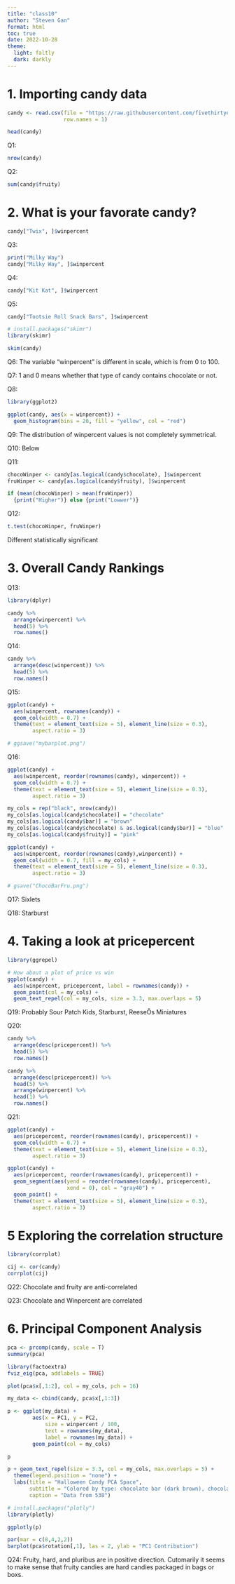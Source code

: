 ```yaml
---
title: "class10"
author: "Steven Gan"
format: html
toc: true
date: 2022-10-28
theme:
  light: faltly
  dark: darkly
---
```


# 1. Importing candy data

```r
candy <- read.csv(file = "https://raw.githubusercontent.com/fivethirtyeight/data/master/candy-power-ranking/candy-data.csv", 
                  row.names = 1)

head(candy)
```

Q1:
```r
nrow(candy)
```

Q2:
```r
sum(candy$fruity)
```

# 2. What is your favorate candy?

```r
candy["Twix", ]$winpercent
```

Q3:
```r
print("Milky Way")
candy["Milky Way", ]$winpercent
```

Q4:
```r
candy["Kit Kat", ]$winpercent
```

Q5:
```r
candy["Tootsie Roll Snack Bars", ]$winpercent
```

```r
# install.packages("skimr")
library(skimr)

skim(candy)
```

Q6:
The variable "winpercent" is different in scale, which is from 0 to 100.

Q7:
1 and 0 means whether that type of candy contains chocolate or not.

Q8:
```r
library(ggplot2)

ggplot(candy, aes(x = winpercent)) +
  geom_histogram(bins = 20, fill = "yellow", col = "red")
```

Q9:
The distribution of winpercent values is not completely symmetrical.

Q10:
Below

Q11:
```r
chocoWinper <- candy[as.logical(candy$chocolate), ]$winpercent
fruWinper <- candy[as.logical(candy$fruity), ]$winpercent

if (mean(chocoWinper) > mean(fruWinper)) 
  {print("Higher")} else {print("Lowwer")}
```

Q12:
```r
t.test(chocoWinper, fruWinper)
```
Different statistically significant

# 3. Overall Candy Rankings

Q13:
```r
library(dplyr)

candy %>% 
  arrange(winpercent) %>%
  head(5) %>%
  row.names()
```

Q14:
```r
candy %>% 
  arrange(desc(winpercent)) %>%
  head(5) %>%
  row.names()
```

Q15:
```r
ggplot(candy) + 
  aes(winpercent, rownames(candy)) +
  geom_col(width = 0.7) + 
  theme(text = element_text(size = 5), element_line(size = 0.3), 
        aspect.ratio = 3)

# ggsave("mybarplot.png")
```

Q16:
```r
ggplot(candy) + 
  aes(winpercent, reorder(rownames(candy), winpercent)) +
  geom_col(width = 0.7) + 
  theme(text = element_text(size = 5), element_line(size = 0.3), 
        aspect.ratio = 3)
```

```r
my_cols = rep("black", nrow(candy))
my_cols[as.logical(candy$chocolate)] = "chocolate"
my_cols[as.logical(candy$bar)] = "brown"
my_cols[as.logical(candy$chocolate) & as.logical(candy$bar)] = "blue"
my_cols[as.logical(candy$fruity)] = "pink"
```

```r
ggplot(candy) + 
  aes(winpercent, reorder(rownames(candy),winpercent)) +
  geom_col(width = 0.7, fill = my_cols) + 
  theme(text = element_text(size = 5), element_line(size = 0.3), 
        aspect.ratio = 3)

# gsave("ChocoBarFru.png")
```

Q17:
Sixlets

Q18:
Starburst

# 4. Taking a look at pricepercent

```r
library(ggrepel)

# How about a plot of price vs win
ggplot(candy) +
  aes(winpercent, pricepercent, label = rownames(candy)) +
  geom_point(col = my_cols) + 
  geom_text_repel(col = my_cols, size = 3.3, max.overlaps = 5)

```

Q19:
Probably Sour Patch Kids, Starburst, ReeseÕs Miniatures

Q20:
```r
candy %>%
  arrange(desc(pricepercent)) %>%
  head(5) %>%
  row.names()

candy %>%
  arrange(desc(pricepercent)) %>%
  head(5) %>%
  arrange(winpercent) %>%
  head(1) %>%
  row.names()
```

Q21:
```r
ggplot(candy) + 
  aes(pricepercent, reorder(rownames(candy), pricepercent)) +
  geom_col(width = 0.7) + 
  theme(text = element_text(size = 5), element_line(size = 0.3), 
        aspect.ratio = 3)
```

```r
ggplot(candy) +
  aes(pricepercent, reorder(rownames(candy), pricepercent)) +
  geom_segment(aes(yend = reorder(rownames(candy), pricepercent), 
                   xend = 0), col = "gray40") +
  geom_point() +
  theme(text = element_text(size = 5), element_line(size = 0.3), 
        aspect.ratio = 3)
```

# 5 Exploring the correlation structure

```r
library(corrplot)

cij <- cor(candy)
corrplot(cij)
```

Q22:
Chocolate and fruity are anti-correlated

Q23:
Chocolate and Winpercent are correlated

# 6. Principal Component Analysis

```r
pca <- prcomp(candy, scale = T)
summary(pca)
```

```r
library(factoextra)
fviz_eig(pca, addlabels = TRUE)
```

```r
plot(pca$x[,1:2], col = my_cols, pch = 16)
```

```r
my_data <- cbind(candy, pca$x[,1:3])
```

```r
p <- ggplot(my_data) + 
        aes(x = PC1, y = PC2, 
            size = winpercent / 100,  
            text = rownames(my_data),
            label = rownames(my_data)) +
        geom_point(col = my_cols)

p
```

```r
p + geom_text_repel(size = 3.3, col = my_cols, max.overlaps = 5) + 
  theme(legend.position = "none") +
  labs(title = "Halloween Candy PCA Space",
       subtitle = "Colored by type: chocolate bar (dark brown), chocolate other (light brown), fruity (red), other (black)",
       caption = "Data from 538")
```

```r
# install.packages("plotly")
library(plotly)

ggplotly(p)
```

```r
par(mar = c(8,4,2,2))
barplot(pca$rotation[,1], las = 2, ylab = "PC1 Contribution")
```

Q24:
Fruity, hard, and pluribus are in positive direction.
Cutomarily it seems to make sense that fruity candies are hard candies packaged in bags or boxs.